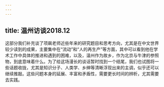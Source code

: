 ```yaml
---
---
---
```

title: 温州访谈2018.12
---




这部分我们补充谈了项飙老师近些年来的研究题目和思考方向，尤其是在中文世界较少读到的成果，主要集中在“流动”和“人的再生产”等方面，其中可以看到他在学术工作中具体的推进和遇到的困难，以及，温州作为故乡，作为北京与牛津的参照物，到底意味着什么。为了给这场漫长的谈话暂时找到一个结尾，我们也试图将一些话题收拢，尤其是知识分子、人类学、乡绅等清晰浮现出来的主调，似乎还可以继续推敲。这些问题本身的延展、丰富和矛盾性，需要更长时间的辨析，尤其需要去实践。